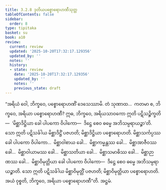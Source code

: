```yaml
---
title: 3.2.8 ဒုတိယပစ္စောရောဟဏီသုတ္တ
tableOfContents: false
sidebar:
  order: 8
type: tipitaka
basket: su
book: a10
review:
  current: review
  updated: '2025-10-20T17:32:17.129356'
  updated_by: ''
  notes: ''
  history:
  - state: review
    date: '2025-10-20T17:32:17.129356'
    updated_by: ''
    notes: ''
    previous_state: draft
---
```



<DynamicBreadcrumb />


<ReviewStatus review={frontmatter.review} showDetails={true} />

<HypothesisAnnotation frontmatter={frontmatter} />

<Division number="120" book="a10" e="ch" v="17" p="449">

<Paragraph number="1073" book="a10">
“အရိယံ ဝေါ, ဘိက္ခဝေ, ပစ္စောရောဟဏိံ ဒေသေဿာမိ. တံ သုဏာထ…  ကတမာ စ, ဘိက္ခဝေ, အရိယာ ပစ္စောရောဟဏီ? ဣဓ, ဘိက္ခဝေ, အရိယသာဝကော ဣတိ ပဋိသဉ္စိက္ခတိ—  ‘မိစ္ဆာဒိဋ္ဌိယာ ခေါ ပါပကော ဝိပါကော—  ဒိဋ္ဌေ စေဝ ဓမ္မေ အဘိသမ္ပရာယဉ္စာ’တိ. သော ဣတိ ပဋိသင်္ခါယ မိစ္ဆာဒိဋ္ဌိံ ပဇဟတိ; မိစ္ဆာဒိဋ္ဌိယာ ပစ္စောရောဟတိ. မိစ္ဆာသင်္ကပ္ပဿ ခေါ ပါပကော ဝိပါကော…  မိစ္ဆာဝါစာယ ခေါ…  မိစ္ဆာကမ္မန္တဿ ခေါ…  မိစ္ဆာအာဇီဝဿ ခေါ…  မိစ္ဆာဝါယာမဿ ခေါ…  မိစ္ဆာသတိယာ ခေါ…  မိစ္ဆာသမာဓိဿ ခေါ…  မိစ္ဆာဉာဏဿ ခေါ…  မိစ္ဆာဝိမုတ္တိယာ ခေါ ပါပကော ဝိပါကော—  ဒိဋ္ဌေ စေဝ ဓမ္မေ အဘိသမ္ပရာယဉ္စာတိ. သော ဣတိ ပဋိသင်္ခါယ မိစ္ဆာဝိမုတ္တိံ ပဇဟတိ; မိစ္ဆာဝိမုတ္တိယာ ပစ္စောရောဟတိ. အယံ ဝုစ္စတိ, ဘိက္ခဝေ, အရိယာ ပစ္စောရောဟဏီ”တိ.

</Paragraph>
</Division>

<Paragraph number="1074" type="center" book="a10">
အဋ္ဌမံ.
</Paragraph>